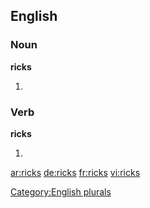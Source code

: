 {{also|Ricks}}
==English==

===Noun===
'''ricks'''

# {{plural of|rick}}

===Verb===
'''ricks'''

# {{en-third-person singular of|rick}}

[[Category:English plurals]]

[[ar:ricks]]
[[de:ricks]]
[[fr:ricks]]
[[vi:ricks]]